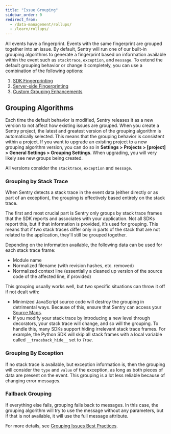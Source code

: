 ```yaml
---
title: "Issue Grouping"
sidebar_order: 0
redirect_from:
  - /data-management/rollups/
  - /learn/rollups/
---
```


All events have a fingerprint. Events with the same fingerprint are grouped together into an issue. By default, Sentry will run one of our built-in grouping algorithms to generate a fingerprint based on information available within the event such as `stacktrace`, `exception`, and `message`. To extend the default grouping behavior or change it completely, you can use a combination of the following options:

1. [SDK Fingerprinting](./sdk-fingerprinting/)
2. [Server-side Fingerprinting](./server-side-fingerprinting/)
3. [Custom Grouping Enhancements](./grouping-enhancements/)

## Grouping Algorithms

Each time the default behavior is modified, Sentry releases it as a new version to not affect how existing issues are grouped. When you create a Sentry project, the latest and greatest version of the grouping algorithm is automatically selected. This means that the grouping behavior is consistent within a project. If you want to upgrade an existing project to a new grouping algorithm version, you can do so in **Settings > Projects > [project] > General Settings > Grouping Settings**. When upgrading, you will very likely see new groups being created.

All versions consider the `stacktrace`, `exception` and `message`.

### Grouping by Stack Trace

When Sentry detects a stack trace in the event data (either directly or as part of an exception), the grouping is effectively based entirely on the stack trace.

The first and most crucial part is Sentry only groups by stack trace frames that the SDK reports and associates with your application. Not all SDKs report this, but if that information is provided, it’s used for grouping. This means that if two stack traces differ only in parts of the stack that are not related to the application, they'll still be grouped together.

Depending on the information available, the following data can be used for each stack trace frame:

- Module name
- Normalized filename (with revision hashes, etc. removed)
- Normalized context line (essentially a cleaned up version of the source code of the affected line, if provided)

This grouping usually works well, but two specific situations can throw it off if not dealt with:

- Minimized JavaScript source code will destroy the grouping in detrimental ways. Because of this, ensure that Sentry can access your [Source Maps](/platforms/javascript/sourcemaps/).
- If you modify your stack trace by introducing a new level through decorators, your stack trace will change, and so will the grouping. To handle this, many SDKs support hiding irrelevant stack trace frames. For example, the Python SDK will skip all stack frames with a local variable called `__traceback_hide__` set to _True_.

### Grouping By Exception

If no stack trace is available, but exception information is, then the grouping will consider the `type` and `value` of the exception, as long as both pieces of data are present on the event. This grouping is a lot less reliable because of changing error messages.

### Fallback Grouping

If everything else fails, grouping falls back to messages. In this case, the grouping algorithm will try to use the message without any parameters, but if that is not available, it will use the full message attribute.

For more details, see [Grouping Issues Best Practices](/product/sentry-basics/guides/grouping-and-fingerprints/).
